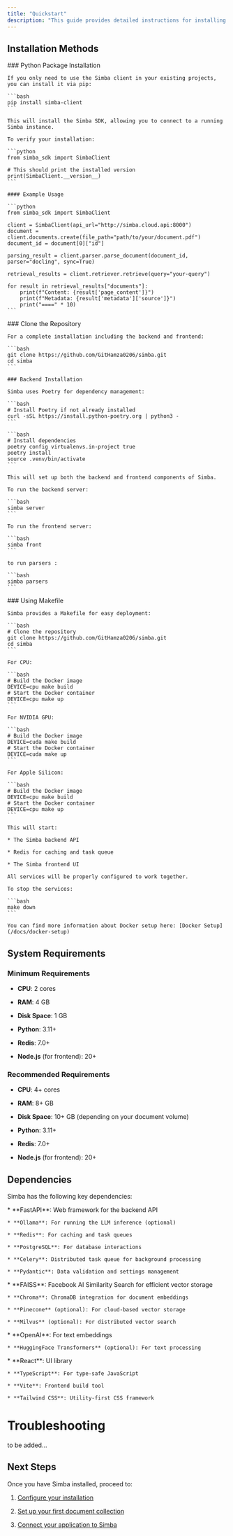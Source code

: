 ```yaml
---
title: "Quickstart"
description: "This guide provides detailed instructions for installing Simba in various environments. Choose the method that works best for your needs."
---
```


## Installation Methods

<Tabs>
  <Tab title="pip (SDK only)">
    ### Python Package Installation

    If you only need to use the Simba client in your existing projects, you can install it via pip:

    ```bash
    pip install simba-client
    ```

    This will install the Simba SDK, allowing you to connect to a running Simba instance.

    To verify your installation:

    ```python
    from simba_sdk import SimbaClient

    # This should print the installed version
    print(SimbaClient.__version__)
    ```

    #### Example Usage

    ```python
    from simba_sdk import SimbaClient

    client = SimbaClient(api_url="http://simba.cloud.api:8000")
    document = client.documents.create(file_path="path/to/your/document.pdf")
    document_id = document[0]["id"]

    parsing_result = client.parser.parse_document(document_id, parser="docling", sync=True)

    retrieval_results = client.retriever.retrieve(query="your-query")

    for result in retrieval_results["documents"]:
        print(f"Content: {result['page_content']}")
        print(f"Metadata: {result['metadata']['source']}")
        print("====" * 10)
    ```
  </Tab>

  <Tab title="Source (Full System)">
    ### Clone the Repository

    For a complete installation including the backend and frontend:

    ```bash
    git clone https://github.com/GitHamza0206/simba.git
    cd simba
    ```

    ### Backend Installation

    Simba uses Poetry for dependency management:

    ```bash
    # Install Poetry if not already installed
    curl -sSL https://install.python-poetry.org | python3 -
    ```

    ```bash
    # Install dependencies
    poetry config virtualenvs.in-project true
    poetry install
    source .venv/bin/activate
    ```

    This will set up both the backend and frontend components of Simba.

    To run the backend server:

    ```bash
    simba server 
    ```

    To run the frontend server:

    ```bash
    simba front 
    ```

    to run parsers :

    ```bash
    simba parsers 
    ```
  </Tab>

  <Tab title="Docker">
    ### Using Makefile

    Simba provides a Makefile for easy deployment:

    ```bash
    # Clone the repository
    git clone https://github.com/GitHamza0206/simba.git
    cd simba  
    ```

    For CPU:

    ```bash
    # Build the Docker image
    DEVICE=cpu make build
    # Start the Docker container
    DEVICE=cpu make up
    ```

    For NVIDIA GPU:

    ```bash
    # Build the Docker image
    DEVICE=cuda make build
    # Start the Docker container
    DEVICE=cuda make up
    ```

    For Apple Silicon:

    ```bash
    # Build the Docker image
    DEVICE=cpu make build
    # Start the Docker container
    DEVICE=cpu make up
    ```

    This will start:

    * The Simba backend API

    * Redis for caching and task queue

    * The Simba frontend UI

    All services will be properly configured to work together.

    To stop the services:

    ```bash
    make down
    ```

    You can find more information about Docker setup here: [Docker Setup](/docs/docker-setup)
  </Tab>
</Tabs>

## System Requirements

### Minimum Requirements

* **CPU**: 2 cores

* **RAM**: 4 GB

* **Disk Space**: 1 GB

* **Python**: 3.11+

* **Redis**: 7.0+

* **Node.js** (for frontend): 20+

### Recommended Requirements

* **CPU**: 4+ cores

* **RAM**: 8+ GB

* **Disk Space**: 10+ GB (depending on your document volume)

* **Python**: 3.11+

* **Redis**: 7.0+

* **Node.js** (for frontend): 20+

## Dependencies

Simba has the following key dependencies:

<AccordionGroup>
  <Accordion title="Core Dependencies">
    * **FastAPI**: Web framework for the backend API

    * **Ollama**: For running the LLM inference (optional)

    * **Redis**: For caching and task queues

    * **PostgreSQL**: For database interactions

    * **Celery**: Distributed task queue for background processing

    * **Pydantic**: Data validation and settings management
  </Accordion>

  <Accordion title="Vector Store Support">
    * **FAISS**: Facebook AI Similarity Search for efficient vector storage

    * **Chroma**: ChromaDB integration for document embeddings

    * **Pinecone** (optional): For cloud-based vector storage

    * **Milvus** (optional): For distributed vector search
  </Accordion>

  <Accordion title="Embedding Models">
    * **OpenAI**: For text embeddings

    * **HuggingFace Transformers** (optional): For text processing
  </Accordion>

  <Accordion title="Frontend">
    * **React**: UI library

    * **TypeScript**: For type-safe JavaScript

    * **Vite**: Frontend build tool

    * **Tailwind CSS**: Utility-first CSS framework
  </Accordion>
</AccordionGroup>

# Troubleshooting

to be added...

## Next Steps

Once you have Simba installed, proceed to:

1. [Configure your installation](/docs/configuration)

2. [Set up your first document collection](/docs/examples/document-ingestion)

3. [Connect your application to Simba](/docs/sdk/client)